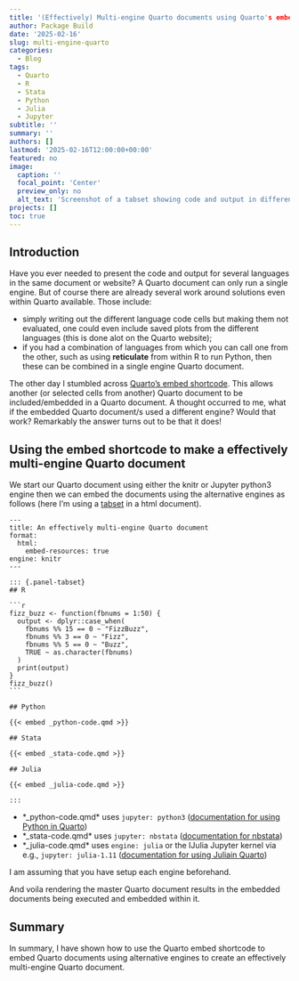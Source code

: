 ```yaml
---
title: '(Effectively) Multi-engine Quarto documents using Quarto's embed shortcode'
author: Package Build
date: '2025-02-16'
slug: multi-engine-quarto
categories:
  - Blog
tags:
  - Quarto
  - R
  - Stata
  - Python
  - Julia
  - Jupyter
subtitle: ''
summary: ''
authors: []
lastmod: '2025-02-16T12:00:00+00:00'
featured: no
image:
  caption: ''
  focal_point: 'Center'
  preview_only: no
  alt_text: 'Screenshot of a tabset showing code and output in different languages.'
projects: []
toc: true
---
```


## Introduction

Have you ever needed to present the code and output for several languages in the same document or website? A Quarto document can only run a single engine. But of course there are already several work around solutions even within Quarto available. Those include:

* simply writing out the different language code cells but making them not evaluated, one could even include saved plots from the different languages (this is done alot on the Quarto website);
* if you had a combination of languages from which you can call one from the other, such as using **reticulate** from within R to run Python, then these can be combined in a single engine Quarto document.

The other day I stumbled across [Quarto's embed shortcode](https://quarto.org/docs/authoring/notebook-embed.html). This allows another (or selected cells from another) Quarto document to be included/embedded in a Quarto document. A thought occurred to me, what if the embedded Quarto document/s used a different engine? Would that work? Remarkably the answer turns out to be that it does!

## Using the embed shortcode to make a effectively multi-engine Quarto document

We start our Quarto document using either the knitr or Jupyter python3 engine then we can embed the documents using the alternative engines as follows (here I'm using a [tabset](https://quarto.org/docs/output-formats/html-basics.html#tabsets) in a html document).

````verbatim
---
title: An effectively multi-engine Quarto document
format:
  html:
    embed-resources: true
engine: knitr
---

::: {.panel-tabset}
## R

```r
fizz_buzz <- function(fbnums = 1:50) {
  output <- dplyr::case_when(
    fbnums %% 15 == 0 ~ "FizzBuzz",
    fbnums %% 3 == 0 ~ "Fizz",
    fbnums %% 5 == 0 ~ "Buzz",
    TRUE ~ as.character(fbnums)
  )
  print(output)
}
fizz_buzz()
```

## Python

{{< embed _python-code.qmd >}}

## Stata

{{< embed _stata-code.qmd >}}

## Julia

{{< embed _julia-code.qmd >}}

:::
````

* *_python-code.qmd* uses `jupyter: python3` ([documentation for using Python in Quarto](https://quarto.org/docs/computations/python.html))
* *_stata-code.qmd* uses `jupyter: nbstata` ([documentation for nbstata](https://hugetim.github.io/nbstata/))
* *_julia-code.qmd* uses `engine: julia` or the IJulia Jupyter kernel via e.g., `jupyter: julia-1.11` ([documentation for using Juliain Quarto](https://quarto.org/docs/computations/julia.html))

I am assuming that you have setup each engine beforehand.

And voila rendering the master Quarto document results in the embedded documents being executed and embedded within it.

## Summary

In summary, I have shown how to use the Quarto embed shortcode to embed Quarto documents using alternative engines to create an effectively multi-engine Quarto document.

